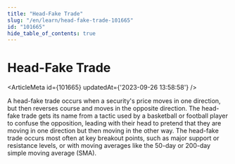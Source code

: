 ```yaml
---
title: "Head-Fake Trade"
slug: "/en/learn/head-fake-trade-101665"
id: "101665"
hide_table_of_contents: true
---
```



# Head-Fake Trade

<ArticleMeta id={101665} updatedAt={'2023-09-26 13:58:58'} />
<div className='border-solid border-b border-t-0 my-4 border-[var(--ifm-color-gray-300)]' />

A head-fake trade occurs when a security's price moves in one direction, but then reverses course and moves in the opposite direction. The head-fake trade gets its name from a tactic used by a basketball or football player to confuse the opposition, leading with their head to pretend that they are moving in one direction but then moving in the other way. The head-fake trade occurs most often at key breakout points, such as major support or resistance levels, or with moving averages like the 50-day or 200-day simple moving average (SMA).
